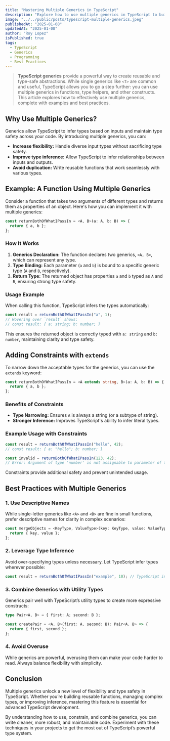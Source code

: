 ```yaml
---
title: "Mastering Multiple Generics in TypeScript"
description: "Explore how to use multiple generics in TypeScript to build reusable, type-safe abstractions with real-world examples and best practices."
image: "../../public/posts/typescript-multiple-generics.jpeg"
publishedAt: "2025-01-08"
updatedAt: "2025-01-08"
author: "Roy Lopez"
isPublished: true
tags:
  - TypeScript
  - Generics
  - Programming
  - Best Practices
---
```


> **TypeScript generics** provide a powerful way to create reusable and type-safe abstractions. While single generics like `<T>` are common and useful, TypeScript allows you to go a step further: you can use multiple generics in functions, type helpers, and other constructs. This article explores how to effectively use multiple generics, complete with examples and best practices.

## Why Use Multiple Generics?

Generics allow TypeScript to infer types based on inputs and maintain type safety across your code. By introducing multiple generics, you can:

- **Increase flexibility:** Handle diverse input types without sacrificing type safety.
- **Improve type inference:** Allow TypeScript to infer relationships between inputs and outputs.
- **Avoid duplication:** Write reusable functions that work seamlessly with various types.

## Example: A Function Using Multiple Generics

Consider a function that takes two arguments of different types and returns them as properties of an object. Here's how you can implement it with multiple generics:

```typescript
const returnBothOfWhatIPassIn = <A, B>(a: A, b: B) => {
  return { a, b };
};
```

### How It Works

1. **Generics Declaration:** The function declares two generics, `<A, B>`, which can represent any type.
2. **Type Binding:** Each parameter (`a` and `b`) is bound to a specific generic type (`A` and `B`, respectively).
3. **Return Type:** The returned object has properties `a` and `b` typed as `A` and `B`, ensuring strong type safety.

### Usage Example

When calling this function, TypeScript infers the types automatically:

```typescript
const result = returnBothOfWhatIPassIn("a", 1);
// Hovering over `result` shows:
// const result: { a: string; b: number; }
```

This ensures the returned object is correctly typed with `a: string` and `b: number`, maintaining clarity and type safety.

## Adding Constraints with `extends`

To narrow down the acceptable types for the generics, you can use the `extends` keyword:

```typescript
const returnBothOfWhatIPassIn = <A extends string, B>(a: A, b: B) => {
  return { a, b };
};
```

### Benefits of Constraints

- **Type Narrowing:** Ensures `A` is always a string (or a subtype of string).
- **Stronger Inference:** Improves TypeScript's ability to infer literal types.

### Example Usage with Constraints

```typescript
const result = returnBothOfWhatIPassIn("hello", 42);
// const result: { a: "hello"; b: number; }

const invalid = returnBothOfWhatIPassIn(123, 42);
// Error: Argument of type 'number' is not assignable to parameter of type 'string'.
```

Constraints provide additional safety and prevent unintended usage.

## Best Practices with Multiple Generics

### 1. Use Descriptive Names

While single-letter generics like `<A>` and `<B>` are fine in small functions, prefer descriptive names for clarity in complex scenarios:

```typescript
const mergeObjects = <KeyType, ValueType>(key: KeyType, value: ValueType) => {
  return { key, value };
};
```

### 2. Leverage Type Inference

Avoid over-specifying types unless necessary. Let TypeScript infer types wherever possible:

```typescript
const result = returnBothOfWhatIPassIn("example", 10); // TypeScript infers the types.
```

### 3. Combine Generics with Utility Types

Generics pair well with TypeScript’s utility types to create more expressive constructs:

```typescript
type Pair<A, B> = { first: A; second: B };

const createPair = <A, B>(first: A, second: B): Pair<A, B> => {
  return { first, second };
};
```

### 4. Avoid Overuse

While generics are powerful, overusing them can make your code harder to read. Always balance flexibility with simplicity.

## Conclusion

Multiple generics unlock a new level of flexibility and type safety in TypeScript. Whether you’re building reusable functions, managing complex types, or improving inference, mastering this feature is essential for advanced TypeScript development.

By understanding how to use, constrain, and combine generics, you can write cleaner, more robust, and maintainable code. Experiment with these techniques in your projects to get the most out of TypeScript’s powerful type system.
